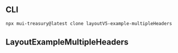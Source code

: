 
<Meta title="Layout v5/Example/MultipleHeaders" />

## CLI

```sh
npx mui-treasury@latest clone layoutV5-example-multipleHeaders
```

## LayoutExampleMultipleHeaders

<Source code={raw} language="tsx" />
